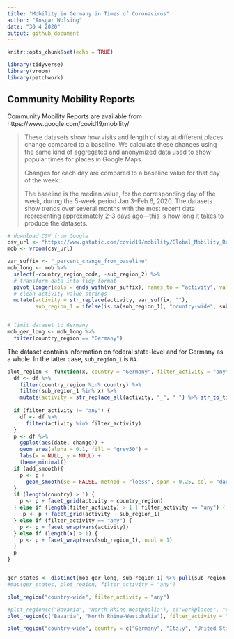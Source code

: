```yaml
---
title: "Mobility in Germany in Times of Coronavirus"
author: "Ansgar Wolsing"
date: "30 4 2020"
output: github_document
---
```


```r
knitr::opts_chunk$set(echo = TRUE)

library(tidyverse)
library(vroom)
library(patchwork)

```

## Community Mobility Reports

Community Mobility Reports are available from https://www.google.com/covid19/mobility/

> These datasets show how visits and length of stay at different places change compared to a baseline. We calculate these changes using the same kind of aggregated and anonymized data used to show popular times for places in Google Maps.
> 
> Changes for each day are compared to a baseline value for that day of the week:
> 
> The baseline is the median value, for the corresponding day of the week, during the 5-week period Jan 3–Feb 6, 2020.
The datasets show trends over several months with the most recent data representing approximately 2-3 days ago—this is how long it takes to produce the datasets.


```r

# download CSV from Google
csv_url <- "https://www.gstatic.com/covid19/mobility/Global_Mobility_Report.csv"
mob <- vroom(csv_url)

```


```r

var_suffix <- "_percent_change_from_baseline"
mob_long <- mob %>% 
  select(-country_region_code, -sub_region_2) %>% 
  # transform data into tidy format
  pivot_longer(cols = ends_with(var_suffix), names_to = "activity", values_to = "change") %>%
  # clean activity value strings
  mutate(activity = str_replace(activity, var_suffix, ""),
         sub_region_1 = ifelse(is.na(sub_region_1), "country-wide", sub_region_1))


# limit dataset to Germany
mob_ger_long <- mob_long %>% 
  filter(country_region == "Germany")


```


The dataset contains information on federal state-level and for Germany as a whole. In the latter case, `sub_region_1` is `NA`.


```r
plot_region <- function(x, country = "Germany", filter_activity = "any", add_smooth = TRUE, df = mob_ger_long) {
  df <- df %>% 
    filter(country_region %in% country) %>% 
    filter(sub_region_1 %in% x) %>% 
    mutate(activity = str_replace_all(activity, "_", " ") %>% str_to_title())
  
  if (filter_activity != "any") {
    df <- df %>% 
      filter(activity %in% filter_activity)
  }
  p <- df %>% 
    ggplot(aes(date, change)) +
    geom_area(alpha = 0.1, fill = "grey50") +
    labs(x = NULL, y = NULL) +
    theme_minimal()
  if (add_smooth){
    p <- p +
      geom_smooth(se = FALSE, method = "loess", span = 0.25, col = "darkgreen")
  }
  if (length(country) > 1) {
    p <- p + facet_grid(activity ~ country_region)
  } else if (length(filter_activity) > 1 | filter_activity == "any") {
     p <- p + facet_grid(activity ~ sub_region_1)
  } else if (filter_activity == "any") {
    p <- p + facet_wrap(vars(activity))
  } else if (length(x) > 1) {
    p <- p + facet_wrap(vars(sub_region_1), ncol = 1)
  } 
  p
}



```

```r

ger_states <- distinct(mob_ger_long, sub_region_1) %>% pull(sub_region_1)
#map(ger_states, plot_region, filter_activity = "any")

```


```r

plot_region("country-wide", filter_activity = "any")

```


```r

#plot_region(c("Bavaria", "North Rhine-Westphalia"), c("workplaces", "retail_and_recreation", "residential"))
plot_region(c("Bavaria", "North Rhine-Westphalia"), filter_activity = "any")


```


```r

plot_region("country-wide", country = c("Germany", "Italy", "United States"), filter_activity = "any",  df = mob_long)

```

